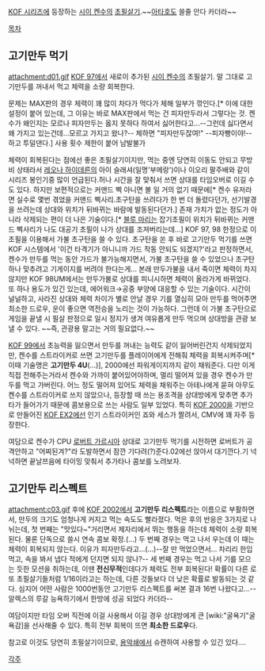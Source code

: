 [[KOF 시리즈]]에 등장하는 [[시이 켄수]]의 [[초필살기]].~~[[아타호]]도 쓸줄 안다 카더라~~

[[목차]]
== 고기만두 먹기 ==
attachment:d01.gif
[[KOF 97]]에서 새로이 추가된 [[시이 켄수]]의 초필살기. 말 그대로 고기만두를 꺼내서 먹고 체력을 소량 회복한다. 

문제는 MAX판의 경우 체력이 꽤 많이 차다가 먹다가 체해 일부가 깎인다.[* 이에 대한 설정이 붙어 있는데, 그 이유는 바로 MAX판에서 먹는 건 피자만두라서 그렇다는 것. 켄수가 왜인지는 모르나 피자만두는 옳지 못하다 하여서 싫어한다고...--그런데 싫다면서 왜 가지고 있는건데...모르고 가지고 왔나?-- 체하면 "피자만두잖여!" --피자빵이야!-- 하고 투덜댄다.] 사용 횟수 제한이 붙어 남발불가

체력이 회복된다는 점에선 좋은 초필살기이지만, 먹는 중엔 당연히 이동도 안되고 무방비 상태라서 [[레오나 하이데른]]의 아이 슬래셔(일명'부메랑')이나 이오리 팔주배와 같이 시리즈 봉인기중 많이 언급된다.허나 시간을 잘 맞춰서 쓰면 상대를 타임오버로 이길 수도 있다. 하지만 보편적으로는 커맨드 삑 아니면 볼 일 거의 없기 때문에[* 켄수 유저라면 실수로 몇번 겪었을 커맨드 삑사리.초구탄을 쓰려다가 한 번 더 돌렸다던가, 선기발경을 쓰려는데 상대와 위치가 뒤바뀌는 바람에 발동된다던가.] 존재 가치가 없는 정도가 아니라 삭제되는 편이 더 나은 기술이다.[* [[블루 마리]]는 잡기초필이 위치가 뒤바뀌는 커맨드 삑사리가 나도 대공기 초필이 나가 상대를 조져버리는데...] KOF 97, 98 한정으로 이 초필을 이용해서 가불 초구탄을 쓸 수 있다. 초구탄을 쏜 후 바로 고기만두 먹기를 쓰면 KOF 시스템에서 '이건 타격기가 아니니까 가드 작동 안되도 되겠지?'라고 판정하면서, 켄수가 만두를 먹는 동안 가드가 불가능해지면서, 가불 초구탄을 쓸 수 있었으나 초구탄 하나 맞추려고 기게이지를 버려야 한다는게... 본래 만두가불을 내서 죽이면 체력이 차지 않지만 KOF 98UM에서는 만두가불로 상대를 피니시하면 체력이 올라가게 바뀌었다. 또 하나 용도가 있긴 있는데, 에어워크→공중 부양에 대응할 수 있는 기술이다. 시간이 널널하고, 사라진 상대와 체력 차이가 별로 안날 경우 기를 열심히 모아 만두를 먹어주면 최소한 드로우, 운이 좋으면 역전승을 노리는 것이 가능하다. 그런데 이 가불 초구탄으로 게임을 끝낼 시 필살 판정으로 일시 정지가 생겨 여유롭게 만두 먹으며 상대방을 관광 보낼 수 있다. ~~즉, 관광용 말고는 거의 필요없다.~~

[[KOF 99]]에서 초능력을 잃으면서 만두를 꺼내는 능력도 같이 잃어버린건지 삭제되었지만, 켄수를 스트라이커로 쓰면 고기만두를 플레이어에게 전해줘 체력을 회복시켜주며[* 이때 기술명은 '''고기만두 4U'''(...)], 2000에선 파워게이지까지 같이 채워준다. 다만 이게 직접 전해주는거라서 켄수와 가까이 붙어있어야하며, 멀리 떨어져 있을 경우 켄수가 만두를 먹고 가버린다. 어느 정도 떨어져 있어도 체력을 채워주는 아테나에게 묻혀 아무도 켄수를 스트라이커로 쓰지 않았으나, 등장할 때 쓰는 용조격을 상대방에게 맞추면 추가타가 들어가기 때문에 콤보용으로 쓰는 사람도 일부 있었다. 특히 [[KOF 2000]]을 기반으로 만들어진 [[KOF EX2]]에선 인기 스트라이커인 죠와 세스가 짤려서, CMV에 꽤 자주 등장한다.

여담으로 켄수가 CPU [[로버트 가르시아]] 상대로 고기만두 먹기를 시전하면 로버트가 공격안하고 "어찌된겨?"라 도발하면서 잠깐 기다려(?)준다.02에선 앉아서 대기깐다.기 넉넉하면 끝날쯔음에 타이밍 맞춰서 추가타나 콤보를 노려보자.

== 고기만두 리스펙트 ==
attachment:c03.gif
후에 [[KOF 2002]]에서 '''고기만두 리스펙트'''라는 이름으로 부활하면서, 만두의 크기도 엄청나게 커지고 먹는 속도도 빨라졌다. 먹은 후의 반응은 3가지로 나뉘는데, 첫 번째는 "맛있다~"거리면서 제자리에서 뛰는 행동을 하는데 체력이 소량 회복된다. 물론 단독으로 쓸시 연속 콤보 확정.(...) 두 번째 경우는 먹고 나서 우는데 이 때는 체력이 회복되지 않는다. 이유가 피자만두라고...(...)--잘 만 먹었으면서... 차리리 한입 먹고, 속을 봐서 냅다 적에게 던지면 되지 않나?-- 세 번째 경우는 먹고 나서 기를 모으는 듯한 모션을 취하는데, 이땐 '''전신무적'''인데다가 체력도 전부 회복된다! 확률이 다른 로또 초필살기들처럼 1/16이라고는 하는데, 다른 것들보다 더 낮은 확률로 발동되는 것 같다. 심지어 어떤 사람은 1000번동안 고기만두 리스펙트를 써본 결과 16번 나왔다고...--알렉스의 루갈 능욕하기에서 한방에 성공 되었다 카더라--

여담이지만 타임 오버 직전에 이걸 사용해서 이길 경우 상대방에게 큰 [wiki:"굴욕기"굴욕감]을 선사해줄 수 있다. 특히 전부 회복이 뜨면 '''최소한 드로우'''다.

참고로 이것도 당연히 초필살기이므로, [[용악쇄]]에서 슈캔하여 사용할 수 있긴 있다....

[[각주]]
